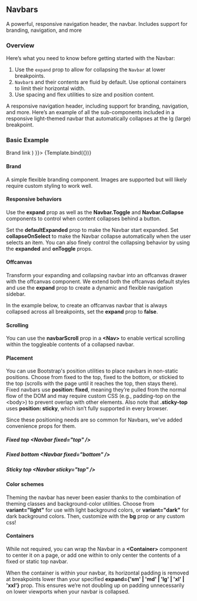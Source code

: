 

<Meta
    title="Components/Navbar/Navbar"
    component={Navbar}
/>


## Navbars

A powerful, responsive navigation header, the navbar. Includes support for branding, navigation, and more

### Overview

Here’s what you need to know before getting started with the Navbar:

1. Use the `expand` prop to allow for collapsing the `Navbar` at lower breakpoints.
2. `Navbar`s and their contents are fluid by default. Use optional containers to limit their horizontal width.
3. Use spacing and flex utilities to size and position content.

A responsive navigation header, including support for branding, navigation, and more. Here’s an example of all the sub-components included in a responsive light-themed navbar that automatically collapses at the lg (large) breakpoint.

### Basic Example
<Canvas>
    <Story
        name="Demo"
        args={{
            bg: 'primary',
            as: 'div',
            collapseOnSelect: false,
            expand: true,
            expanded: undefined,
            fixed: undefined,
            role: 'navigation',
            sticky: undefined,
            variant: 'dark',
            children: (
                <Container>
                    <Navbar.Brand href="#home">Brand link</Navbar.Brand>
                </Container>
            )
        }}>
        {Template.bind({})}
    </Story>
</Canvas>

<ArgsTable story="Demo" />

#### Brand

A simple flexible branding component. Images are supported but will likely require custom styling to work well.

<Canvas>
    <Story id="components-navbar-navbar--brand" />
</Canvas>

#### Responsive behaviors

Use the <b>expand</b> prop as well as the <b>Navbar.Toggle</b> and <b>Navbar.Collapse</b> components to control when content collapses behind a button.

Set the <b>defaultExpanded</b> prop to make the Navbar start expanded. Set <b>collapseOnSelect</b> to make the Navbar collapse automatically when the user selects an item. You can also finely control the collapsing behavior by using the <b>expanded</b> and <b>onToggle</b> props.

<Canvas>
    <Story id="components-navbar-navbar--responsive-behaviors" />
</Canvas>

#### Offcanvas

Transform your expanding and collapsing navbar into an offcanvas drawer with the offcanvas component. We extend both the offcanvas default styles and use the <b>expand</b> prop to create a dynamic and flexible navigation sidebar.

In the example below, to create an offcanvas navbar that is always collapsed across all breakpoints, set the <b>expand</b> prop to <b>false</b>.

<Canvas>
    <Story id="components-navbar-navbar--navbar-offcanvas" />
</Canvas>

#### Scrolling

You can use the <b>navbarScroll</b> prop in a <b><Nav\></b> to enable vertical scrolling within the toggleable contents of a collapsed navbar.

#### Placement

You can use Bootstrap's position utilities to place navbars in non-static positions. Choose from fixed to the top, fixed to the bottom, or stickied to the top (scrolls with the page until it reaches the top, then stays there). Fixed navbars use <b>position: fixed</b>, meaning they’re pulled from the normal flow of the DOM and may require custom CSS (e.g., padding-top on the <body\>) to prevent overlap with other elements. Also note that <b>.sticky-top</b> uses <b>position: sticky</b>, which isn’t fully supported in every browser.

Since these positioning needs are so common for Navbars, we've added convenience props for them.

##### Fixed top <b><Navbar fixed="top" /\></b>

##### Fixed bottom <b><Navbar fixed="bottom" /\></b>

##### Sticky top <b><Navbar sticky="top" /\></b>

#### Color schemes

Theming the navbar has never been easier thanks to the combination of theming classes and background-color utilities. Choose from <b>variant="light"</b> for use with light background colors, or <b>variant="dark"</b> for dark background colors. Then, customize with the <b>bg</b> prop or any custom css!

#### Containers

While not required, you can wrap the Navbar in a <b><Container\></b> component to center it on a page, or add one within to only center the contents of a fixed or static top navbar.

When the container is within your navbar, its horizontal padding is removed at breakpoints lower than your specified <b>expand={'sm' | 'md' | 'lg' | 'xl' | 'xxl'}</b> prop. This ensures we’re not doubling up on padding unnecessarily on lower viewports when your navbar is collapsed.

